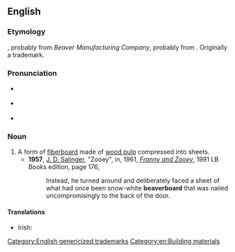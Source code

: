 ==English==
{{wikipedia}}

===Etymology===
{{compound|en|beaver|board}}, probably from ''Beaver Manufacturing Company'', probably from {{m|en|Beaver Falls|id=hamlet in New York|t=hamlet in New York}}. Originally a trademark.

===Pronunciation===
* {{a|GenAm}} {{IPA|en|/ˈbivɚˌbɔɹd/|/-ˌboɹd/}}
* {{a|RP}} {{IPA|en|/ˈbiːvəˌbɔːd/}}
* {{hyphenation|en|bea|ver|board}}

===Noun===
{{en-noun|-|s}}

# A form of [[fiberboard]] made of [[wood pulp]] compressed into sheets.
#* '''1957''', [[w:J. D. Salinger|J. D. Salinger]], "Zooey", in, 1961, ''[[w:Franny and Zooey|Franny and Zooey]]'', 1991 LB Books edition, page 176,
#*: Instead, he turned around and deliberately faced a sheet of what had once been snow-white '''beaverboard''' that was nailed uncompromisingly to the back of the door.

====Translations====
{{trans-top|form of fiberboard made of wood pulp}}
* Irish: {{t|ga|béabharchlár|m}}
{{trans-mid}}
{{trans-bottom}}

[[Category:English genericized trademarks]]
[[Category:en:Building materials]]